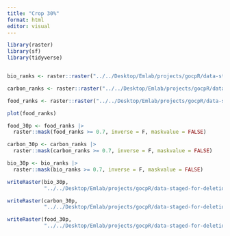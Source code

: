 ```yaml
---
title: "Crop 30%"
format: html
editor: visual
---
```


```r
library(raster)
library(sf)
library(tidyverse)


bio_ranks <- raster::raster("../../Desktop/Emlab/projects/gocpR/data-staged-for-deletion/03_output_data/global_bio_ranking.tif")

carbon_ranks <- raster::raster("../../Desktop/Emlab/projects/gocpR/data-staged-for-deletion/03_output_data/global_carbon_ranking.tif")

food_ranks <- raster::raster("../../Desktop/Emlab/projects/gocpR/data-staged-for-deletion/03_output_data/global_food_ranking_a2.tif")

plot(food_ranks)
```

```r
food_30p <- food_ranks |> 
  raster::mask(food_ranks >= 0.7, inverse = F, maskvalue = FALSE)

carbon_30p <- carbon_ranks |> 
  raster::mask(carbon_ranks >= 0.7, inverse = F, maskvalue = FALSE)

bio_30p <- bio_ranks |> 
  raster::mask(bio_ranks >= 0.7, inverse = F, maskvalue = FALSE)

writeRaster(bio_30p,
            "../../Desktop/Emlab/projects/gocpR/data-staged-for-deletion/03_output_data/global_bio_ranking_30p.tif")

writeRaster(carbon_30p,
            "../../Desktop/Emlab/projects/gocpR/data-staged-for-deletion/03_output_data/global_carbon_ranking_30p.tif")

writeRaster(food_30p,
            "../../Desktop/Emlab/projects/gocpR/data-staged-for-deletion/03_output_data/global_food_ranking_30p.tif")
```

